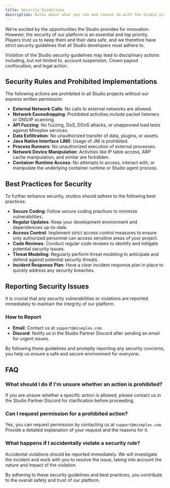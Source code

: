 ```yaml
---
title: Security Guidelines
description: Rules about what you can and cannot do with the Studio platform.
---
```


We’re excited by the opportunities the Studio provides for innovation. However, the security of our platform is an essential and top priority. Players trust us to keep them and their data safe, and we therefore have strict security guidelines that all Studio developers must adhere to.

<Note type="danger" title="Warning!">
Violation of the Studio security guidelines may lead to disciplinary actions including, but not limited to, account suspension, Crown payout confiscation, and legal action.
</Note>

## Security Rules and Prohibited Implementations
The following actions are prohibited in all Studio projects without our express written permission:
- **External Network Calls**: No calls to external networks are allowed.
- **Network Eavesdropping**: Prohibited activities include packet listeners or DNS/IP scanning.
- **API Fuzzing**: No fuzzing, DoS, DDoS attacks, or unapproved load tests against Mineplex services.
- **Data Exfiltration**: No unauthorized transfer of data, plugins, or assets.
- **Java Native Interface (JNI)**: Usage of JNI is prohibited.
- **Process Runners**: No unauthorized execution of external processes.
- **Network Device Manipulation**: Activities like IP table access, ARP cache manipulation, and similar are forbidden.
- **Container Runtime Access**: No attempts to access, interact with, or manipulate the underlying container runtime or Studio agent process.

## Best Practices for Security
To further enhance security, studios should adhere to the following best practices:

- **Secure Coding**: Follow secure coding practices to minimize vulnerabilities.
- **Regular Updates**: Keep your development environment and dependencies up-to-date.
- **Access Control**: Implement strict access control measures to ensure only authorized personnel can access sensitive areas of your project.
- **Code Reviews**: Conduct regular code reviews to identify and mitigate potential security issues.
- **Threat Modeling**: Regularly perform threat modeling to anticipate and defend against potential security threats.
- **Incident Response Plan**: Have a clear incident response plan in place to quickly address any security breaches.

## Reporting Security Issues
It is crucial that any security vulnerabilities or violations are reported immediately to maintain the integrity of our platform.

### How to Report
- **Email**: Contact us at `support@mineplex.com`.
- **Discord**: Notify us in the Studio Partner Discord after sending an email for urgent issues.

By following these guidelines and promptly reporting any security concerns, you help us ensure a safe and secure environment for everyone.

## FAQ
### What should I do if I'm unsure whether an action is prohibited?
If you are unsure whether a specific action is allowed, please contact us in the Studio Partner Discord for clarification before proceeding.

### Can I request permission for a prohibited action?
Yes, you can request permission by contacting us at `support@mineplex.com`. Provide a detailed explanation of your request and the reasons for it.

### What happens if I accidentally violate a security rule?
Accidental violations should be reported immediately. We will investigate the incident and work with you to resolve the issue, taking into account the nature and impact of the violation.

By adhering to these security guidelines and best practices, you contribute to the overall safety and trust of our platform.
